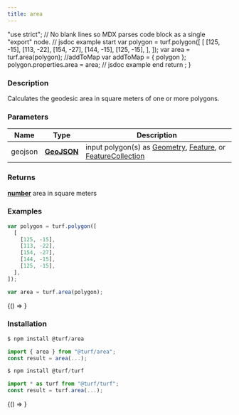 ```yaml
---
title: area
---
```



  "use strict";
  // No blank lines so MDX parses code block as a single "export" node.
  // jsdoc example start
  var polygon = turf.polygon([
    [
      [125, -15],
      [113, -22],
      [154, -27],
      [144, -15],
      [125, -15],
    ],
  ]);
  var area = turf.area(polygon);
  //addToMap
  var addToMap = { polygon };
  polygon.properties.area = area;
  // jsdoc example end
  return <ExampleMap addToMap={addToMap} />;
}

### Description

Calculates the geodesic area in square meters of one or more polygons.

### Parameters

| Name    | Type                                                         | Description                                                                                                                                                                                                          |
| ------- | ------------------------------------------------------------ | -------------------------------------------------------------------------------------------------------------------------------------------------------------------------------------------------------------------- |
| geojson | **[GeoJSON](https://tools.ietf.org/html/rfc7946#section-3)** | input polygon(s) as [Geometry](https://tools.ietf.org/html/rfc7946#section-3.1), [Feature](https://tools.ietf.org/html/rfc7946#section-3.2), or [FeatureCollection](https://tools.ietf.org/html/rfc7946#section-3.3) |

### Returns

**[number](https://developer.mozilla.org/docs/Web/JavaScript/Reference/Global_Objects/Number)** area in square meters

### Examples

```javascript
var polygon = turf.polygon([
  [
    [125, -15],
    [113, -22],
    [154, -27],
    [144, -15],
    [125, -15],
  ],
]);

var area = turf.area(polygon);
```

<BrowserOnly>{() => <Map0 />}</BrowserOnly>

### Installation

```javascript
$ npm install @turf/area

import { area } from "@turf/area";
const result = area(...);
```

```javascript
$ npm install @turf/turf

import * as turf from "@turf/turf";
const result = turf.area(...);
```

<!-- Expose turf as global var for experimenting in the browser console -->

<BrowserOnly>{() => <WindowTurfGlobal turf={turf} />}</BrowserOnly>
